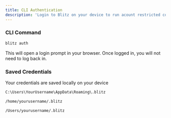 ```yaml
---
title: CLI Authentication
description: 'Login to Blitz on your device to run acount restricted commands'
---
```



### CLI Command
```bash Terminal
blitz auth
```
This will open a login prompt in your browser. Once logged in, you will not need to log back in.



### Saved Credentials
Your credentials are saved locally on your device
<CodeGroup>
```bash Windows
C:\Users\YourUsername\AppData\Roaming\.blitz
```
```bash Linux
/home/yourusername/.blitz
```
```bash macOS
/Users/yourusername/.blitz
```
</CodeGroup>